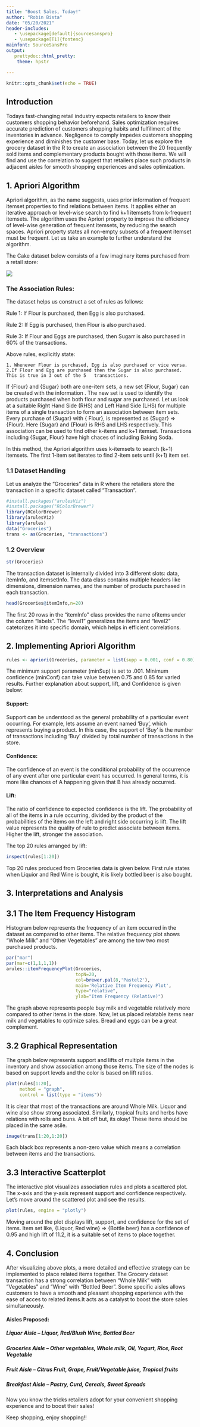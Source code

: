```yaml
---
title: "Boost Sales, Today!"
author: "Robin Bista"
date: "05/20/2021"
header-includes:
   - \usepackage[default]{sourcesanspro}
   - \usepackage[T1]{fontenc}
mainfont: SourceSansPro
output: 
   prettydoc::html_pretty:
    theme: hpstr

---
```


```r
knitr::opts_chunk$set(echo = TRUE)
```

## Introduction

Todays fast-changing retail industry expects retailers to know their customers shopping behavior beforehand. Sales optimization requires accurate prediction of customers shopping habits and fulfillment of the inventories in advance. Negligence to comply impedes customers shopping experience and diminishes the customer base. Today, let us explore the grocery dataset in the R to create an association between the 20 frequently sold items and complementary products bought with those items. We will find and use the correlation to suggest that retailers place such products in adjacent aisles for smooth shopping experiences and sales optimization.

## 1. Apriori Algorithm

Apriori algorithm, as the name suggests, uses prior information of frequent itemset properties to find relations between items. It applies either an iterative approach or level-wise search to find k+1 itemsets from k-frequent itemsets. The algorithm uses the Apriori property to improve the efficiency of level-wise generation of frequent itemsets, by reducing the search spaces. Apriori property states all non-empty subsets of a frequent itemset must be frequent. Let us take an example to further understand the algorithm. 

The Cake dataset below consists of a few imaginary items purchased from a retail store: 

![](/Users/robinbista/Desktop/MATH261/EditedCakeDataset.png) 

### The Association Rules:

The dataset helps us construct a set of rules as follows: 

Rule 1: If Flour is purchased, then Egg is also purchased.

Rule 2:  If Egg is purchased, then Flour is also purchased.

Rule 3: If Flour and Eggs are purchased, then Sugarr is also purchased in 60% of the transactions.

Above rules, explicitly state:

    1. Whenever Flour is purchased, Egg is also purchased or vice versa.
    2.If Flour and Egg are purchased then the Sugar is also purchased. This is true in 3 out of the 5   transactions.

If {Flour} and {Sugar} both are one-item sets, a new set {Flour, Sugar} can be created with the information . The new set is used to identify the products purchased when both flour and sugar are purchased. Let us look at a suitable Right Hand Side (RHS) and Left Hand Side (LHS) for multiple items of a single transaction to form an association between item sets. Every purchase of  {Sugar} with  { Flour}, is represented as {Sugar} => {Flour}. Here {Sugar} and {Flour} is RHS and LHS respectively. This association can be used to find other k-items and k+1 itemset. Transactions including  {Sugar, Flour} have high chaces of including Baking Soda.

 
            
In this method, the Apriori algorithm uses k-itemsets to search (k+1) itemsets. The first 1-item set iterates to find 2-item sets until (k+1) item set. 

### 1.1 Dataset Handling

Let us analyze the “Groceries” data in R where the retailers store the transaction in a specific dataset called “Transaction”.

```r
#install.packages("arulesViz")
#install.packages("RColorBrewer")
library(RColorBrewer)
library(arulesViz)
library(arules)
data("Groceries")
trans <- as(Groceries, "transactions")
```

### 1.2 Overview

```r
str(Groceries)
```
The transaction dataset is internally divided into 3 different slots: data, itemInfo, and itemsetInfo. The data class contains multiple headers like dimensions, dimension names, and the number of  products purchased in each transaction.



```r
head(Groceries@itemInfo,n=20)
```
The first 20 rows in the “itemInfo” class provides the name ofitems under the column “labels”. The “level1” generalizes the items and “level2” catetorizes it into specific domain, which helps in efficient correlations.

## 2. Implementing Apriori Algorithm 
```r
rules <- apriori(Groceries, parameter = list(supp = 0.001, conf = 0.80))
```
The  minimum support parameter (minSup) is set to .001. Minimum confidence (minConf) can take value between 0.75 and 0.85 for varied results. Further explanation about support, lift, and Confidence is given below:

#### Support: 
Support can be understood as the general probability of a particular event occurring. For example, lets assume an event named ‘Buy’, which represents buying a product. In this case, the support of ‘Buy’ is the  number of transactions including ‘Buy’ divided by total number of transactions in the store.

#### Confidence: 
The confidence of an event is the conditional probability of the occurrence of any event after one particular event has occurred. In general terms, it is more like chances of A happening given that B has already occurred.

#### Lift: 
The ratio of confidence to expected confidence is the lift. The probability of all of the items in a rule occurring, divided by the product of the probabilities of the items on the left and right side occurring is lift. The lift value represents the quality of rule to predict associate between items. Higher the lift, stronger the association.

The top 20 rules arranged by lift:
```r
inspect(rules[1:20])
```
Top 20 rules produced from Groceries data is given below. First rule states when Liquior and Red Wine is bought, it is likely bottled beer is also bought.

## 3. Interpretations and Analysis
## 3.1 The Item Frequency Histogram
Histogram below represents the frequency of an item occurred in the dataset as compared to other items. The relative frequency plot shows “Whole Milk” and “Other Vegetables” are among the tow two most purchased products. 
```r
par("mar")
par(mar=c(1,1,1,1))
arules::itemFrequencyPlot(Groceries,
                          topN=20,
                          col=brewer.pal(8,'Pastel2'),
                          main='Relative Item Frequency Plot',
                          type="relative",
                          ylab="Item Frequency (Relative)")
```

The graph above represents people buy milk and vegetable relatively more compared to other items in the store. Now, let us placed relatable items near milk and vegetables to optimize sales. Bread and eggs can be a great complement.

## 3.2 Graphical Representation

The graph below represents support and lifts of multiple items in the inventory and show association among those items. The size of the nodes is based on support levels and the color is based on lift ratios. 

```r
plot(rules[1:20],
     method = "graph",
     control = list(type = "items"))
```

It is clear that most of the transactions are around Whole Milk. Liquor and wine also show strong associated. Similarly, tropical fruits and herbs have relations with rolls and buns. A bit off but, its okay! These items should be placed in the same asile.

```r
image(trans[1:20,1:20])
```

Each black box represents a non-zero value which means a correlation between items and the transactions.

## 3.3 Interactive Scatterplot

The interactive plot visualizes association rules and plots a scattered plot. The x-axis and the y-axis represent support and confidence respectively. Let’s move around the scattered plot and see the results.

```r
plot(rules, engine = "plotly")
```

Moving around the plot displays lift, support, and confidence for the set of items. Item set like, {Liquor, Red wine} => {Bottle beer} has a confidence of 0.95 and high lift of 11.2, it is a suitable set of items to place together. 

## 4. Conclusion
After visualizing above plots, a more detailed and effective strategy can be implemented to place related items together. The Grocery dataset transaction has a strong correlation between “Whole Milk” with “Vegetables” and “Wine” with “Bottled Beer”. Some specific aisles allows customers to have a smooth and pleasant shopping experience with the ease of acces to related items.It acts as a catalyst to boost the store sales simultaneously. 
 
#### Aisles Proposed:
##### Liquor Aisle – Liquor, Red/Blush Wine, Bottled Beer
##### Groceries Aisle – Other vegetables, Whole milk, Oil, Yogurt, Rice,  Root Vegetable
##### Fruit Aisle – Citrus Fruit, Grape, Fruit/Vegetable juice, Tropical fruits
##### Breakfast Aisle –  Pastry, Curd, Cereals, Sweet Spreads

Now you know the tricks retailers adopt for your convenient shopping experience and to boost their sales! 

Keep shopping, enjoy shopping!! 













